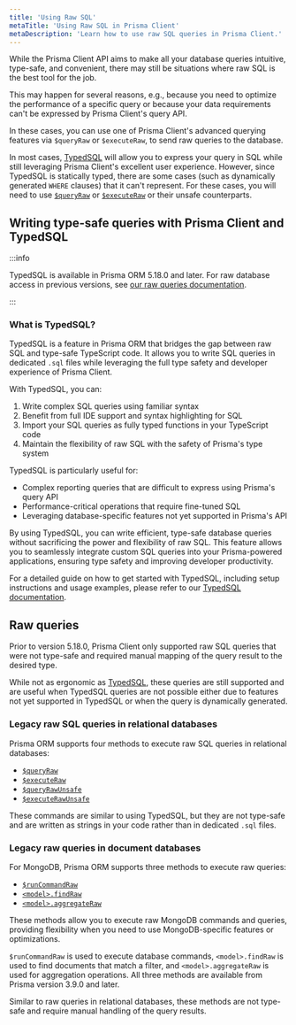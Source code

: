 ```yaml
---
title: 'Using Raw SQL'
metaTitle: 'Using Raw SQL in Prisma Client'
metaDescription: 'Learn how to use raw SQL queries in Prisma Client.'
---
```


While the Prisma Client API aims to make all your database queries intuitive, type-safe, and convenient, there may still be situations where raw SQL is the best tool for the job.

This may happen for several reasons, e.g., because you need to optimize the performance of a specific query or because your data requirements can't be expressed by Prisma Client's query API.

In these cases, you can use one of Prisma Client's advanced querying features via `$queryRaw` or `$executeRaw`, to send raw queries to the database.

In most cases, [TypedSQL](#writing-type-safe-queries-with-prisma-client-and-typedsql) will allow you to express your query in SQL while still leveraging Prisma Client's excellent user experience. However, since TypedSQL is statically typed, there are some cases (such as dynamically generated `WHERE` clauses) that it can't represent. For these cases, you will need to use [`$queryRaw`](/orm/prisma-client/using-raw-sql/raw-queries#queryraw) or [`$executeRaw`](/orm/prisma-client/using-raw-sql/raw-queries#executeraw) or their unsafe counterparts.

## Writing type-safe queries with Prisma Client and TypedSQL

:::info

TypedSQL is available in Prisma ORM 5.18.0 and later. For raw database access in previous versions, see [our raw queries documentation](/orm/prisma-client/using-raw-sql/raw-queries).

:::

### What is TypedSQL?

TypedSQL is a feature in Prisma ORM that bridges the gap between raw SQL and type-safe TypeScript code. It allows you to write SQL queries in dedicated `.sql` files while leveraging the full type safety and developer experience of Prisma Client.

With TypedSQL, you can:

1. Write complex SQL queries using familiar syntax
2. Benefit from full IDE support and syntax highlighting for SQL
3. Import your SQL queries as fully typed functions in your TypeScript code
4. Maintain the flexibility of raw SQL with the safety of Prisma's type system

TypedSQL is particularly useful for:

- Complex reporting queries that are difficult to express using Prisma's query API
- Performance-critical operations that require fine-tuned SQL
- Leveraging database-specific features not yet supported in Prisma's API

By using TypedSQL, you can write efficient, type-safe database queries without sacrificing the power and flexibility of raw SQL. This feature allows you to seamlessly integrate custom SQL queries into your Prisma-powered applications, ensuring type safety and improving developer productivity.

For a detailed guide on how to get started with TypedSQL, including setup instructions and usage examples, please refer to our [TypedSQL documentation](/orm/prisma-client/using-raw-sql/typedsql).

## Raw queries

Prior to version 5.18.0, Prisma Client only supported raw SQL queries that were not type-safe and required manual mapping of the query result to the desired type.

While not as ergonomic as [TypedSQL](#writing-type-safe-queries-with-prisma-client-and-typedsql), these queries are still supported and are useful when TypedSQL queries are not possible either due to features not yet supported in TypedSQL or when the query is dynamically generated.

### Legacy raw SQL queries in relational databases

Prisma ORM supports four methods to execute raw SQL queries in relational databases:

- [`$queryRaw`](/orm/prisma-client/using-raw-sql/raw-queries#queryraw)
- [`$executeRaw`](/orm/prisma-client/using-raw-sql/raw-queries#executeraw)
- [`$queryRawUnsafe`](/orm/prisma-client/using-raw-sql/raw-queries#queryrawunsafe)
- [`$executeRawUnsafe`](/orm/prisma-client/using-raw-sql/raw-queries#executerawunsafe)

These commands are similar to using TypedSQL, but they are not type-safe and are written as strings in your code rather than in dedicated `.sql` files.

### Legacy raw queries in document databases

For MongoDB, Prisma ORM supports three methods to execute raw queries:

- [`$runCommandRaw`](/orm/prisma-client/using-raw-sql/raw-queries#runcommandraw)
- [`<model>.findRaw`](/orm/prisma-client/using-raw-sql/raw-queries#findraw)
- [`<model>.aggregateRaw`](/orm/prisma-client/using-raw-sql/raw-queries#aggregateraw)

These methods allow you to execute raw MongoDB commands and queries, providing flexibility when you need to use MongoDB-specific features or optimizations.

`$runCommandRaw` is used to execute database commands, `<model>.findRaw` is used to find documents that match a filter, and `<model>.aggregateRaw` is used for aggregation operations. All three methods are available from Prisma version 3.9.0 and later.

Similar to raw queries in relational databases, these methods are not type-safe and require manual handling of the query results.
